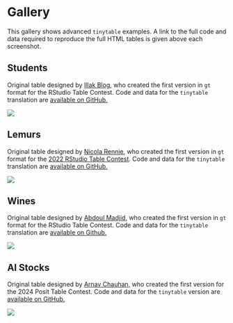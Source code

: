 # Gallery

This gallery shows advanced `tinytable` examples. A link to the full code and data required to reproduce the full HTML tables is given above each screenshot.

## Students

Original table designed by [Illak Blog](https://illak-blog.netlify.app/posts/tabla_gt_se/tablas_gt_se), who created the first version in `gt` format for the RStudio Table Contest. Code and data for the `tinytable` translation are [available on GitHub.](https://github.com/vincentarelbundock/tinytable/tree/main/gallery/students)

![](figures/gallery_students.png)

## Lemurs

Original table designed by [Nicola Rennie](https://nrennie.rbind.io/), who created the first version in `gt` format for the [2022 RStudio Table Contest](https://github.com/nrennie/2022-table-contest). Code and data for the `tinytable` translation are [available on GitHub.](https://github.com/vincentarelbundock/tinytable/tree/main/gallery/lemurs)

![](figures/gallery_lemurs.png)

## Wines

Original table designed by [Abdoul Madjid](https://www.abdoulblog.com), who created the first version in `gt` format for the RStudio Table Contest. Code and data for the `tinytable` translation are [available on Github.](https://github.com/vincentarelbundock/tinytable/tree/main/gallery/wines)

![](figures/gallery_wines.png){fig-alt="Table showing a list of wines with various attributes including price, rating, and origin."}

## AI Stocks

Original table designed by [Arnav Chauhan,](https://arnavchauhan.quarto.pub/top-ai-stock-analysis-tablecontest2024/) who created the first version for the 2024 Posit Table Contest. Code and data for the `tinytable` version are [available on GitHub.](https://github.com/vincentarelbundock/tinytable/tree/main/gallery/ai)

![](figures/gallery_ai.png)

